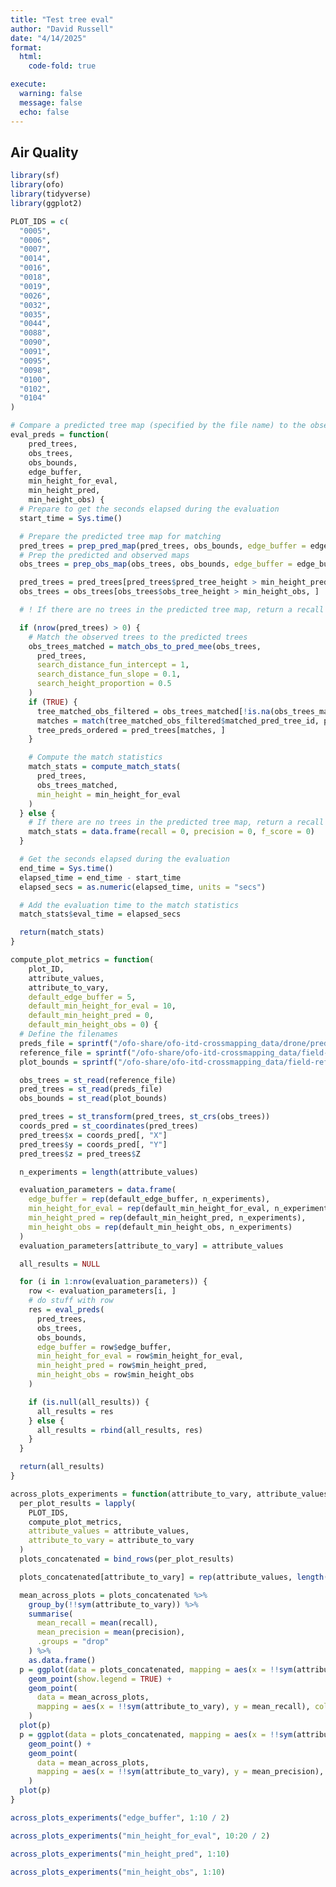 ```yaml
---
title: "Test tree eval"
author: "David Russell"
date: "4/14/2025"
format:
  html:
    code-fold: true

execute:
  warning: false
  message: false
  echo: false
---
```


## Air Quality

```r
library(sf)
library(ofo)
library(tidyverse)
library(ggplot2)
```

```r
PLOT_IDS = c(
  "0005",
  "0006",
  "0007",
  "0014",
  "0016",
  "0018",
  "0019",
  "0026",
  "0032",
  "0035",
  "0044",
  "0088",
  "0090",
  "0091",
  "0095",
  "0098",
  "0100",
  "0102",
  "0104"
)

```

```r
# Compare a predicted tree map (specified by the file name) to the observed trees from the same plot
eval_preds = function(
    pred_trees,
    obs_trees,
    obs_bounds,
    edge_buffer,
    min_height_for_eval,
    min_height_pred,
    min_height_obs) {
  # Prepare to get the seconds elapsed during the evaluation
  start_time = Sys.time()

  # Prepare the predicted tree map for matching
  pred_trees = prep_pred_map(pred_trees, obs_bounds, edge_buffer = edge_buffer)
  # Prep the predicted and observed maps
  obs_trees = prep_obs_map(obs_trees, obs_bounds, edge_buffer = edge_buffer)

  pred_trees = pred_trees[pred_trees$pred_tree_height > min_height_pred, ]
  obs_trees = obs_trees[obs_trees$obs_tree_height > min_height_obs, ]

  # ! If there are no trees in the predicted tree map, return a recall and precision of 0

  if (nrow(pred_trees) > 0) {
    # Match the observed trees to the predicted trees
    obs_trees_matched = match_obs_to_pred_mee(obs_trees,
      pred_trees,
      search_distance_fun_intercept = 1,
      search_distance_fun_slope = 0.1,
      search_height_proportion = 0.5
    )
    if (TRUE) {
      tree_matched_obs_filtered = obs_trees_matched[!is.na(obs_trees_matched$matched_pred_tree_id), ]
      matches = match(tree_matched_obs_filtered$matched_pred_tree_id, pred_trees$pred_tree_id)
      tree_preds_ordered = pred_trees[matches, ]
    }

    # Compute the match statistics
    match_stats = compute_match_stats(
      pred_trees,
      obs_trees_matched,
      min_height = min_height_for_eval
    )
  } else {
    # If there are no trees in the predicted tree map, return a recall and precision of 0
    match_stats = data.frame(recall = 0, precision = 0, f_score = 0)
  }

  # Get the seconds elapsed during the evaluation
  end_time = Sys.time()
  elapsed_time = end_time - start_time
  elapsed_secs = as.numeric(elapsed_time, units = "secs")

  # Add the evaluation time to the match statistics
  match_stats$eval_time = elapsed_secs

  return(match_stats)
}

compute_plot_metrics = function(
    plot_ID,
    attribute_values,
    attribute_to_vary,
    default_edge_buffer = 5,
    default_min_height_for_eval = 10,
    default_min_height_pred = 0,
    default_min_height_obs = 0) {
  # Define the filenames
  preds_file = sprintf("/ofo-share/ofo-itd-crossmapping_data/drone/predicted-trees/paramgroup-41/paramset-000068_plot-%s.gpkg", plot_ID)
  reference_file = sprintf("/ofo-share/ofo-itd-crossmapping_data/field-reference/aligned/trees/%s.gpkg", plot_ID)
  plot_bounds = sprintf("/ofo-share/ofo-itd-crossmapping_data/field-reference/aligned/plot-bounds/%s.gpkg", plot_ID)

  obs_trees = st_read(reference_file)
  pred_trees = st_read(preds_file)
  obs_bounds = st_read(plot_bounds)

  pred_trees = st_transform(pred_trees, st_crs(obs_trees))
  coords_pred = st_coordinates(pred_trees)
  pred_trees$x = coords_pred[, "X"]
  pred_trees$y = coords_pred[, "Y"]
  pred_trees$z = pred_trees$Z

  n_experiments = length(attribute_values)

  evaluation_parameters = data.frame(
    edge_buffer = rep(default_edge_buffer, n_experiments),
    min_height_for_eval = rep(default_min_height_for_eval, n_experiments),
    min_height_pred = rep(default_min_height_pred, n_experiments),
    min_height_obs = rep(default_min_height_obs, n_experiments)
  )
  evaluation_parameters[attribute_to_vary] = attribute_values

  all_results = NULL

  for (i in 1:nrow(evaluation_parameters)) {
    row <- evaluation_parameters[i, ]
    # do stuff with row
    res = eval_preds(
      pred_trees,
      obs_trees,
      obs_bounds,
      edge_buffer = row$edge_buffer,
      min_height_for_eval = row$min_height_for_eval,
      min_height_pred = row$min_height_pred,
      min_height_obs = row$min_height_obs
    )

    if (is.null(all_results)) {
      all_results = res
    } else {
      all_results = rbind(all_results, res)
    }
  }

  return(all_results)
}

across_plots_experiments = function(attribute_to_vary, attribute_values) {
  per_plot_results = lapply(
    PLOT_IDS,
    compute_plot_metrics,
    attribute_values = attribute_values,
    attribute_to_vary = attribute_to_vary
  )
  plots_concatenated = bind_rows(per_plot_results)

  plots_concatenated[attribute_to_vary] = rep(attribute_values, length(PLOT_IDS))

  mean_across_plots = plots_concatenated %>%
    group_by(!!sym(attribute_to_vary)) %>%
    summarise(
      mean_recall = mean(recall),
      mean_precision = mean(precision),
      .groups = "drop"
    ) %>%
    as.data.frame()
  p = ggplot(data = plots_concatenated, mapping = aes(x = !!sym(attribute_to_vary), y = recall)) +
    geom_point(show.legend = TRUE) +
    geom_point(
      data = mean_across_plots,
      mapping = aes(x = !!sym(attribute_to_vary), y = mean_recall), colour = "red", size = 3, show.legend = TRUE
    )
  plot(p)
  p = ggplot(data = plots_concatenated, mapping = aes(x = !!sym(attribute_to_vary), y = precision)) +
    geom_point() +
    geom_point(
      data = mean_across_plots,
      mapping = aes(x = !!sym(attribute_to_vary), y = mean_precision), colour = "red", size = 3
    )
  plot(p)
}
```

```r
across_plots_experiments("edge_buffer", 1:10 / 2)
```

```r
across_plots_experiments("min_height_for_eval", 10:20 / 2)
```

```r
across_plots_experiments("min_height_pred", 1:10)
```

```r
across_plots_experiments("min_height_obs", 1:10)
```
